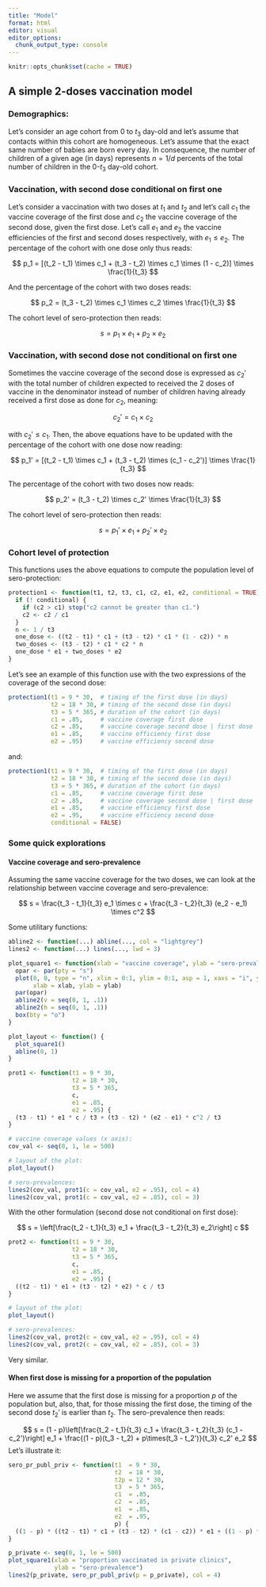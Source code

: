 ```yaml
---
title: "Model"
format: html
editor: visual
editor_options: 
  chunk_output_type: console
---
```


```r
knitr::opts_chunk$set(cache = TRUE)
```

## A simple 2-doses vaccination model

### Demographics:

Let's consider an age cohort from 0 to $t_3$ day-old and let's assume that
contacts within this cohort are homogeneous. Let's assume that the exact same
number of babies are born every day. In consequence, the number of children of
a given age (in days) represents $n = 1 / d$ percents of the total number of
children in the 0-$t_3$ day-old cohort.

### Vaccination, with second dose conditional on first one

Let's consider a vaccination with two doses at $t_1$ and $t_2$ and let's call
$c_1$ the vaccine coverage of the first dose and $c_2$ the vaccine coverage of
the second dose, given the first dose. Let's call $e_1$ and $e_2$ the vaccine
efficiencies of the first and second doses respectively, with $e_1 \leq e_2$.
The percentage of the cohort with one dose only thus reads:

$$
p_1 = [(t_2 - t_1) \times c_1 + (t_3 - t_2) \times c_1 \times (1 - c_2)] \times \frac{1}{t_3}
$$

And the percentage of the cohort with two doses reads:

$$
p_2 = (t_3 - t_2) \times c_1 \times c_2 \times \frac{1}{t_3}
$$

The cohort level of sero-protection then reads:

$$
s = p_1 \times e_1 + p_2 \times e_2
$$

### Vaccination, with second dose not conditional on first one

Sometimes the vaccine coverage of the second dose is expressed as $c_2'$ with
the total number of children expected to received the 2 doses of vaccine in the
denominator instead of number of children having already received a first dose
as done for $c_2$, meaning:

$$
c_2' = c_1 \times c_2
$$

with $c_2' \leq c_1$. Then, the above equations have to be updated with the
percentage of the cohort with one dose now reading:

$$
p_1' = [(t_2 - t_1) \times c_1 + (t_3 - t_2) \times (c_1 - c_2')] \times \frac{1}{t_3}
$$

The percentage of the cohort with two doses now reads:

$$
p_2' = (t_3 - t_2) \times c_2' \times \frac{1}{t_3}
$$

The cohort level of sero-protection then reads:

$$
s = p_1' \times e_1 + p_2' \times e_2
$$

### Cohort level of protection

This functions uses the above equations to compute the population level of
sero-protection:

```r
protection1 <- function(t1, t2, t3, c1, c2, e1, e2, conditional = TRUE) {
  if (! conditional) {
    if (c2 > c1) stop("c2 cannot be greater than c1.")
    c2 <- c2 / c1
  }
  n <- 1 / t3
  one_dose <- ((t2 - t1) * c1 + (t3 - t2) * c1 * (1 - c2)) * n
  two_doses <- (t3 - t2) * c1 * c2 * n
  one_dose * e1 + two_doses * e2
}
```

Let's see an example of this function use with the two expressions of the
coverage of the second dose:

```r
protection1(t1 = 9 * 30,  # timing of the first dose (in days)
            t2 = 18 * 30, # timing of the second dose (in days)
            t3 = 5 * 365, # duration of the cohort (in days)
            c1 = .85,     # vaccine coverage first dose
            c2 = .85,     # vaccine coverage second dose | first dose
            e1 = .85,     # vaccine efficiency first dose
            e2 = .95)     # vaccine efficiency second dose
```

and:

```r
protection1(t1 = 9 * 30,  # timing of the first dose (in days)
            t2 = 18 * 30, # timing of the second dose (in days)
            t3 = 5 * 365, # duration of the cohort (in days)
            c1 = .85,     # vaccine coverage first dose
            c2 = .85,     # vaccine coverage second dose | first dose
            e1 = .85,     # vaccine efficiency first dose
            e2 = .95,     # vaccine efficiency second dose
            conditional = FALSE)
```

### Some quick explorations

#### Vaccine coverage and sero-prevalence

Assuming the same vaccine coverage for the two doses, we can look at the
relationship between vaccine coverage and sero-prevalence:

$$
s = \frac{t_3 - t_1}{t_3} e_1 \times c + \frac{t_3 - t_2}{t_3} (e_2 - e_1) \times c^2
$$

Some utilitary functions:

```r
abline2 <- function(...) abline(..., col = "lightgrey")
lines2 <- function(...) lines(..., lwd = 3)

plot_square1 <- function(xlab = "vaccine coverage", ylab = "sero-prevalence") {
  opar <- par(pty = "s")
  plot(0, 0, type = "n", xlim = 0:1, ylim = 0:1, asp = 1, xaxs = "i", yaxs = "i",
       xlab = xlab, ylab = ylab)
  par(opar)
  abline2(v = seq(0, 1, .1))
  abline2(h = seq(0, 1, .1))
  box(bty = "o")
}

plot_layout <- function() {
  plot_square1()
  abline(0, 1)
}
```


```r
prot1 <- function(t1 = 9 * 30,
                  t2 = 18 * 30,
                  t3 = 5 * 365,
                  c,
                  e1 = .85,
                  e2 = .95) {
  (t3 - t1) * e1 * c / t3 + (t3 - t2) * (e2 - e1) * c^2 / t3
}

# vaccine coverage values (x axis):
cov_val <- seq(0, 1, le = 500)

# layout of the plot:
plot_layout()

# sero-prevalences:
lines2(cov_val, prot1(c = cov_val, e2 = .95), col = 4)
lines2(cov_val, prot1(c = cov_val, e2 = .85), col = 3)
```

With the other formulation (second dose not conditional on first dose):

$$
s = \left[\frac{t_2 - t_1}{t_3} e_1 + \frac{t_3 - t_2}{t_3} e_2\right] c
$$

```r
prot2 <- function(t1 = 9 * 30,
                  t2 = 18 * 30,
                  t3 = 5 * 365,
                  c,
                  e1 = .85,
                  e2 = .95) {
  ((t2 - t1) * e1 + (t3 - t2) * e2) * c / t3
}

# layout of the plot:
plot_layout()

# sero-prevalences:
lines2(cov_val, prot2(c = cov_val, e2 = .95), col = 4)
lines2(cov_val, prot2(c = cov_val, e2 = .85), col = 3)
```

Very similar.

#### When first dose is missing for a proportion of the population

Here we assume that the first dose is missing for a proportion $p$ of the
population but, also, that, for those missing the first dose, the timing of the
second dose $t_2'$ is earlier than $t_2$. The sero-prevalence then reads:

$$
s = (1 - p)\left[\frac{t_2 - t_1}{t_3} c_1 + \frac{t_3 - t_2}{t_3} (c_1 - c_2')\right] e_1 + \frac{(1 - p)(t_3 - t_2) + p\times(t_3 - t_2')}{t_3} c_2' e_2
$$
Let's illustrate it:

```r
sero_pr_publ_priv <- function(t1  = 9 * 30,  
                              t2  = 18 * 30,
                              t2p = 12 * 30,
                              t3  = 5 * 365, 
                              c1  = .85,     
                              c2  = .85,     
                              e1  = .85,
                              e2  = .95,
                              p) {
  ((1 - p) * ((t2 - t1) * c1 + (t3 - t2) * (c1 - c2)) * e1 + ((1 - p) * (t3 - t2) + p * (t3 - t2p)) * c2 * e2) / t3
}

p_private <- seq(0, 1, le = 500)
plot_square1(xlab = "proportion vaccinated in private clinics",
             ylab = "sero-prevalence")
lines2(p_private, sero_pr_publ_priv(p = p_private), col = 4)
```

